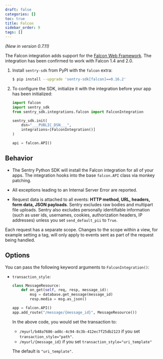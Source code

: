 ```yaml
---
draft: false
categories: []
toc: true
title: Falcon
sidebar_order: 9
tags: []
---
```


_(New in version 0.7.11)_

The Falcon integration adds support for the [Falcon Web Framework](https://falconframework.org/).
The integration has been confirmed to work with Falcon 1.4 and 2.0.

1. Install `sentry-sdk` from PyPI with the `falcon` extra:

   ```bash
   $ pip install --upgrade 'sentry-sdk[falcon]==0.16.2'
   ```

2. To configure the SDK, initialize it with the integration before your app has been initialized:

   ```python
   import falcon
   import sentry_sdk
   from sentry_sdk.integrations.falcon import FalconIntegration

   sentry_sdk.init(
       dsn="___PUBLIC_DSN___",
       integrations=[FalconIntegration()]
   )

   api = falcon.API()
   ```

<!-- TODO-ADD-VERIFICATION-EXAMPLE -->

## Behavior

- The Sentry Python SDK will install the Falcon integration for all of your apps. The integration hooks into the base `falcon.API` class via monkey patching.

- All exceptions leading to an Internal Server Error are reported.

- Request data is attached to all events: **HTTP method, URL, headers, form data, JSON payloads**. Sentry excludes raw bodies and multipart file uploads. Sentry also excludes personally identifiable information (such as user ids, usernames, cookies, authorization headers, IP addresses) unless you set `send_default_pii` to `True`.

Each request has a separate scope. Changes to the scope within a view, for example setting a tag, will only apply to events sent as part of the request being handled.

## Options

You can pass the following keyword arguments to `FalconIntegration()`:

- `transaction_style`:

  ```python
  class MessageResource:
      def on_get(self, req, resp, message_id):
          msg = database.get_message(message_id)
          resp.media = msg.as_json()

  app = falcon.API()
  app.add_route("/message/{message_id}", MessageResource())
  ```

  In the above code, you would set the transaction to:

  - `/myurl/b48a7686-ad8c-4c94-8c3b-412ec7f25db2123` if you set `transaction_style="path"`.
  - `/myurl/{message_id}` if you set `transaction_style="uri_template"`

  The default is `"uri_template"`.
